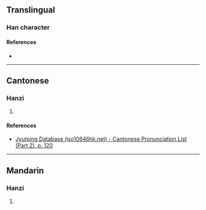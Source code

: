 {{character info}}
==Translingual==

===Han character===
{{Han char|rn=65|rad=支|as=12|sn=16|four=47404|canj=JESMI|ids=⿺支尋}}

====References====
* {{Han ref|kx=0467.250|dkj=13099|dj=0815.270|hdz=21330.190|uh=6533|ud=25907|bh=E9AF|bd=59823}}

----

==Cantonese==

===Hanzi===
{{yue-hanzi|jyut=[[cam4]]|y=cham4}}

# {{rfdef|yue|sort=支12}}

====References====
* [http://www.iso10646hk.net/jp/document/download.jsp Jyutping Database (iso10646hk.net) - Cantonese Pronunciation List (Part 2), p. 120]

----

==Mandarin==

===Hanzi===
{{cmn-hanzi|pin=[[xún]] ([[xun2]])|wg=hsün<sup>2</sup>}}

# {{rfdef|cmn|sort=支12}}